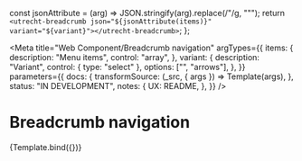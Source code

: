 <!--
@license EUPL-1.2
Copyright (c) 2021 Robbert Broersma
-->


<!-- Import Docs -->


  const jsonAttribute = (arg) => JSON.stringify(arg).replace(/"/g, "&quot;");
  return `<utrecht-breadcrumb json="${jsonAttribute(items)}" variant="${variant}"></utrecht-breadcrumb>`;
};

<Meta
  title="Web Component/Breadcrumb navigation"
  argTypes={{
    items: {
      description: "Menu items",
      control: "array",
    },
    variant: {
      description: "Variant",
      control: { type: "select" },
      options: ["", "arrows"],
    },
  }}
  parameters={{
    docs: {
      transformSource: (_src, { args }) => Template(args),
    },
    status: "IN DEVELOPMENT",
    notes: {
      UX: README,
    },
  }}
/>

# Breadcrumb navigation

<Canvas>
  <Story
    name="Breadcrumb navigation"
    args={{
      items: [
        { href: "https://example.com/", title: "Home" },
        { href: "https://example.com/a/", title: "Wonen en leven" },
        { href: "https://example.com/a/b/", title: "Afval" },
        { href: "https://example.com/a/b/c/", title: "Kliko's", current: true },
      ],
      variant: "arrows",
    }}
  >
    {Template.bind({})}
  </Story>
</Canvas>

<ArgsTable story="Breadcrumb navigation" />

